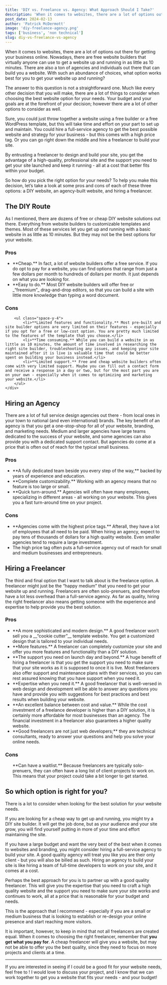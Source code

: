 ```yaml
---
title: 'DIY vs. Freelance vs. Agency: What Approach Should I Take?'
description: 'When it comes to websites, there are a lot of options out there for getting your business online. You can build it yourself using a DIY builder, hire a freelancer, or contract with a full-scale design agency. But which option is best for your website? The answer to this question is not a straightforward one.'
post_date: 2024-02-13
author: 'Patrick McDermott'
image: 'diy-freelance-agency.png'
tags: ['business', 'non technical']
slug: diy-vs-freelance-vs-agency
---
```



<p class='text-2xl'>
    When it comes to websites, there are a lot of options out there for getting your business
    online. Nowadays, there are free website builders that virtually anyone can use to get a website
    up and running in as little as 10 minutes. There are also a ton of agencies and individuals out
    there that can build you a website. With such an abundance of choices, what option works best
    for you to get your website up and running?
</p>

The answer to this question is not a straightforward one. Much like every other decision that you will make, there are a lot of things to consider when choosing the best website option for your needs. Your budget and your goals are at the forefront of your decision; however there are a lot of other options to consider as well.

Sure, you could just throw together a website using a free builder or a free WordPress template, but this will take time and effort on your part to set up and maintain. You could hire a full-service agency to get the best possible website and strategy for your business - but this comes with a high price tag. Or you can go right down the middle and hire a freelancer to build your site.

By entrusting a freelancer to design and build your site, you get the advantage of a high-quality, professional site and the support you need to get your site launched and keep it running - all at a cost that better fits within your budget.

So how do you pick the right option for your needs? To help you make this decision, let’s take a look at some pros and cons of each of these three options: a DIY website, an agency-built website, and hiring a freelancer.

## The DIY Route

As I mentioned, there are dozens of free or cheap DIY website solutions out there. Everything from website builders to customizable templates and themes. Most of these services let you get up and running with a basic website in as little as 10 minutes. But they may not be the best options for your website.

<div class="grid grid-cols-1 md:grid-cols-2 font-light text-base space-y-4 mb-4">
    <div class="md:border-r-2 md:border-gray-400/45 md:pe-8">
        <h3 class="text-xl mb-2">Pros</h3>
        <ul class="space-y-4">
            <li>**Cheap.** In fact, a lot of website builders offer a free service. If you do opt to pay for a website, you can find options that range from just a few dollars per month to hundreds of dollars per month. It just depends on what you are looking for.</li>
            <li>**Easy to do.** Most DIY website builders will offer free or _“freemium”_ drag-and-drop editors, so that you can build a site with little more knowledge than typing a word document.</li>
        </ul>
    </div>
    <div class="md:ps-8">
        <h3 class="text-xl mb-2">Cons</h3>

        <ul class="space-y-4">
            <li>**Limited features and functionality.** Most pre-built and site builder options are very limited on their features - especially if you opt for a free or low-cost option. You are pretty much limited to the features of the template that you choose.</li>
            <li>**Time consuming.** While you can build a website in as little as 10 minutes, the amount of time involved in researching the right site builder, troubleshooting any issues, and keeping your site maintained after it is live is valuable time that could be better spent on building your business instead.</li>
            <li>**Limited support.** Free and cheap website builders often come with very limited support. Maybe you can fill out a contact form and receive a response in a day or two, but for the most part you are on your own - especially when it comes to optimizing and marketing your website.</li>
        </ul>
    </div>

</div>

## Hiring an Agency

There are a lot of full service design agencies out there - from local ones in your town to national (and even international) brands. The key benefit of an agency is that you get a one-stop-shop for all of your website, branding, and marketing needs. Medium and larger agencies have large teams dedicated to the success of your website, and some agencies can also provide you with a dedicated support contact. But agencies do come at a price that is often out of reach for the typical small business.

<div class='grid grid-cols-1 md:grid-cols-2 font-light text-base space-y-4 mb-4'>
    <div class='md:border-r-2 md:border-gray-400/45 md:pe-8'>
        <h3 class='text-xl mb-2'>Pros</h3>
        <ul class='space-y-4'>
            <li>
                **A fully dedicated team beside you every step of the way,** backed by years of
                experience and education.
            </li>
            <li>
                **Complete customizability.** Working with an agency means that no feature is too
                large or small.
            </li>
            <li>
                **Quick turn-around.** Agencies will often have many employees, specializing in
                different areas - all working on your website. This gives you a fast turn-around
                time on your project.
            </li>
        </ul>
    </div>
    <div class='md:ps-8'>
        <h3 class='text-xl mb-2'>Cons</h3>
        <ul class='space-y-4'>
            <li>
                **Agencies come with the highest price tags.** Afterall, they have a lot of
                employees that all need to be paid. When hiring an agency, expect to pay tens of
                thousands of dollars for a high quality website. Even smaller agencies tend to
                require a large investment.
            </li>
            <li>
                The high price tag often puts a full-service agency out of reach for small and
                medium businesses and entrepreneurs.
            </li>
        </ul>
    </div>
</div>

## Hiring a Freelancer

The third and final option that I want to talk about is the freelance option. A freelancer might just be the “happy medium” that you need to get your website up and running. Freelancers are often solo-prenuers, and therefore have a lot less overhead than a full-service agency. As far as quality, hiring the right freelancer also means getting someone with the experience and expertise to help provide you the best solution.

<div class='grid grid-cols-1 md:grid-cols-2 font-light text-base space-y-4 mb-4'>
    <div class='md:border-r-2 md:border-gray-400/45 md:pe-8'>
        <h3 class='text-xl mb-2'>Pros</h3>
        <ul class='space-y-4'>
            <li>
                **A more sophisticated and modern design.** A good freelancer won’t sell you a
                __“cookie cutter”__ template website. You get a customized design that is tailored
                to your individual needs.
            </li>
            <li>
                **More features.** A freelancer can completely customize your site and offer you
                more features and functionality than a DIY solution.
            </li>
            <li>
                **The support you need on launch day and beyond.** A huge benefit of hiring a
                freelancer is that you get the support you need to make sure that your site works as
                it is supposed to once it is live. Most freelancers also offer support and
                maintenance plans with their services, so you can rest assured knowing that you have
                support when you need it.
            </li>
            <li>
                **Expertise when you need it.** A good freelancer that is well-versed in web design
                and development will be able to answer any questions you have and provide you with
                suggestions for best practices and best results when building your website.
            </li>
            <li>
                **An excellent balance between cost and value.** While the cost investment of a
                freelance developer is higher than a DIY solution, it is certainly more affordable
                for most businesses than an agency. The financial investment in a freelancer also
                guarantees a higher quality website.
            </li>
            <li>
                **Good freelancers are not just web developers;** they are technical consultants,
                ready to answer your questions and help you solve your online needs.
            </li>
        </ul>
    </div>
    <div class='md:ps-8'>
        <h3 class='text-xl mb-2'>Cons</h3>
        <ul class='space-y-4'>
            **Can have a waitlist.** Because freelancers are typically solo-prenuers, they can often
            have a long list of client projects to work on. This means that your project could take
            a bit longer to get started.
        </ul>
    </div>
</div>

## So which option is right for you?

There is a lot to consider when looking for the best solution for your website needs.

If you are looking for a cheap way to get up and running, you might try a DIY site builder. It will get the job done, but as your audience and your site grow, you will find yourself putting in more of your time and effort maintaining the site.

If you have a large budget and want the very best of the best when it comes to websites and branding, you might consider hiring a full-service agency to build your site. A good quality agency will treat you like you are their only client - but you will also be billed as such. Hiring an agency to build your site is like hiring a team of full-time developers to work on your site, and it comes at a cost.

Perhaps the best approach for you is to partner up with a good quality freelancer. This will give you the expertise that you need to craft a high quality website and the support you need to make sure your site works and continues to work, all at a price that is reasonable for your budget and needs.

This is the approach that I recommend - especially if you are a small or medium business that is looking to establish or re-design your online presence and start reaching more visitors.

It is important, however, to keep in mind that not all freelancers are created equal. When it comes to choosing the right freelancer, remember that __**you get what you pay for**__. A cheap freelancer will give you a website, but may not be able to offer you the best quality, since they need to focus on more projects and clients at a time.

---

If you are interested in seeing if I could be a good fit for your website needs, feel free to <Link href="/contact" text="reach out to me" />! I would love to discuss your project, and I know that we can work together to get you a website that fits your needs - and your budget!

